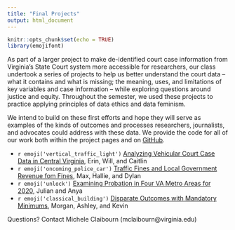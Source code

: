 ```yaml
---
title: "Final Projects"
output: html_document
---
```


```r
knitr::opts_chunk$set(echo = TRUE)
library(emojifont)
```

As part of a larger project to make de-identified court case information from Virginia's State Court system more accessible for researchers, our class undertook a series of projects to help us better understand the court data -- what it contains and what is missing; the meaning, uses, and limitations of key variables and case information -- while exploring questions around justice and equity. Throughout the semester, we used these projects to practice applying principles of data ethics and data feminism. 

We intend to build on these first efforts and hope they will serve as examples of the kinds of outcomes and processes researchers, journalists, and advocates could address with these data. We provide the code for all of our work both within the project pages and on [GitHub](https://github.com/mclaibourn/va_court_projects).

* `r emoji('vertical_traffic_light')` [Analyzing Vehicular Court Case Data in Central Virginia](https://mclaibourn.github.io/va_court_projects/Melly_Rockwood_Shekleton_FinalProject.html), Erin, Will, and Caitlin
* `r emoji('oncoming_police_car')` [Traffic Fines and Local Government Revenue fom Fines](https://mclaibourn.github.io/va_court_projects/Burke_Griffiths_Schneider_FinalProject.html), Max, Hallie, and Dylan
* `r emoji('unlock')` [Examining Probation in Four VA Metro Areas for 2020](https://mclaibourn.github.io/va_court_projects/Brock_Pfeiffer_FinalProject.html), Julian and Anya
* `r emoji('classical_building')` [Disparate Outcomes with Mandatory Minimums](https://mclaibourn.github.io/va_court_projects/Ackley_Breiner_Leonard_FinalProject.html), Morgan, Ashley, and Kevin

Questions? Contact Michele Claibourn (mclaibourn@virginia.edu)
